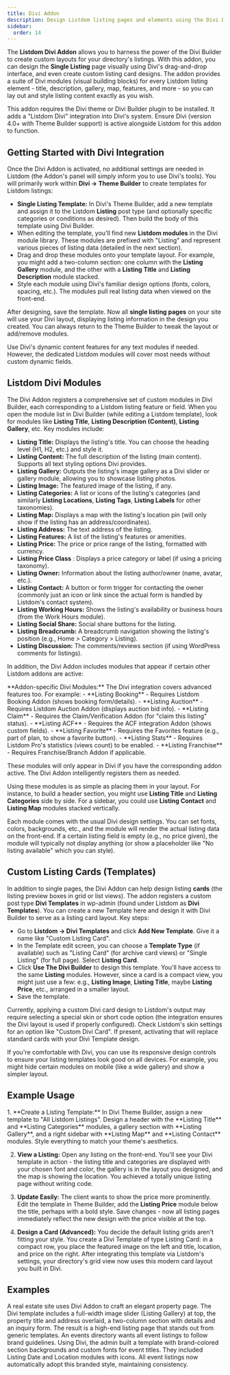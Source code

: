 ```yaml
---
title: Divi Addon
description: Design Listdom listing pages and elements using the Divi Builder - create custom templates for single listings and more.
sidebar:
  order: 14
---
```



The **Listdom Divi Addon** allows you to harness the power of the Divi Builder to create custom layouts for your directory's listings. With this addon, you can design the **Single Listing** page visually using Divi's drag-and-drop interface, and even create custom listing card designs. The addon provides a suite of Divi modules (visual building blocks) for every Listdom listing element - title, description, gallery, map, features, and more - so you can lay out and style listing content exactly as you wish.

<Aside type="note">
This addon requires the Divi theme or Divi Builder plugin to be installed. It adds a "Listdom Divi" integration into Divi's system. Ensure Divi (version 4.0+ with Theme Builder support) is active alongside Listdom for this addon to function.
</Aside>

## Getting Started with Divi Integration

Once the Divi Addon is activated, no additional settings are needed in Listdom (the Addon's panel will simply inform you to use Divi's tools). You will primarily work within **Divi → Theme Builder** to create templates for Listdom listings:

- **Single Listing Template:** In Divi's Theme Builder, add a new template and assign it to the Listdom **Listing** post type (and optionally specific categories or conditions as desired). Then build the body of this template using Divi Builder.
- When editing the template, you'll find new **Listdom modules** in the Divi module library. These modules are prefixed with "Listing" and represent various pieces of listing data (detailed in the next section).
- Drag and drop these modules onto your template layout. For example, you might add a two-column section: one column with the **Listing Gallery** module, and the other with a **Listing Title** and **Listing Description** module stacked.
- Style each module using Divi's familiar design options (fonts, colors, spacing, etc.). The modules pull real listing data when viewed on the front-end.

After designing, save the template. Now all **single listing pages** on your site will use your Divi layout, displaying listing information in the design you created. You can always return to the Theme Builder to tweak the layout or add/remove modules.

<Aside type="tip">
Use Divi's dynamic content features for any text modules if needed. However, the dedicated Listdom modules will cover most needs without custom dynamic fields.
</Aside>

## Listdom Divi Modules

The Divi Addon registers a comprehensive set of custom modules in Divi Builder, each corresponding to a Listdom listing feature or field. When you open the module list in Divi Builder (while editing a Listdom template), look for modules like **Listing Title**, **Listing Description (Content)**, **Listing Gallery**, etc. Key modules include:

- **Listing Title:** Displays the listing's title. You can choose the heading level (H1, H2, etc.) and style it.
- **Listing Content:** The full description of the listing (main content). Supports all text styling options Divi provides.
- **Listing Gallery:** Outputs the listing's image gallery as a Divi slider or gallery module, allowing you to showcase listing photos.
- **Listing Image:** The featured image of the listing, if any.
- **Listing Categories:** A list or icons of the listing's categories (and similarly **Listing Locations**, **Listing Tags**, **Listing Labels** for other taxonomies).
- **Listing Map:** Displays a map with the listing's location pin (will only show if the listing has an address/coordinates).
- **Listing Address:** The text address of the listing.
- **Listing Features:** A list of the listing's features or amenities.
- **Listing Price:** The price or price range of the listing, formatted with currency.
- **Listing Price Class** <Badge text="Pro" />: Displays a price category or label (if using a pricing taxonomy).
- **Listing Owner:** Information about the listing author/owner (name, avatar, etc.).
- **Listing Contact:** A button or form trigger for contacting the owner (commonly just an icon or link since the actual form is handled by Listdom's contact system).
- **Listing Working Hours:** Shows the listing's availability or business hours (from the Work Hours module).
- **Listing Social Share:** Social share buttons for the listing.
- **Listing Breadcrumb:** A breadcrumb navigation showing the listing's position (e.g., Home > Category > Listing).
- **Listing Discussion:** The comments/reviews section (if using WordPress comments for listings).

In addition, the Divi Addon includes modules that appear if certain other Listdom addons are active:

<Aside type="note">
**Addon-specific Divi Modules:** The Divi integration covers advanced features too. For example:
- **Listing Booking** - Requires Listdom Booking Addon (shows booking form/details).
- **Listing Auction** - Requires Listdom Auction Addon (displays auction bid info).
- **Listing Claim** - Requires the Claim/Verification Addon (for "claim this listing" status).
- **Listing ACF** - Requires the ACF integration Addon (shows custom fields).
- **Listing Favorite** - Requires the Favorites feature (e.g., part of <Badge text="Pro" /> plan, to show a favorite button).
- **Listing Stats** - Requires Listdom Pro's statistics (views count) to be enabled.
- **Listing Franchise** - Requires Franchise/Branch Addon if applicable.
  
These modules will only appear in Divi if you have the corresponding addon active. The Divi Addon intelligently registers them as needed.
</Aside>

Using these modules is as simple as placing them in your layout. For instance, to build a header section, you might use **Listing Title** and **Listing Categories** side by side. For a sidebar, you could use **Listing Contact** and **Listing Map** modules stacked vertically.

Each module comes with the usual Divi design settings. You can set fonts, colors, backgrounds, etc., and the module will render the actual listing data on the front-end. If a certain listing field is empty (e.g., no price given), the module will typically not display anything (or show a placeholder like "No listing available" which you can style).

## Custom Listing Cards (Templates)

In addition to single pages, the Divi Addon can help design listing **cards** (the listing preview boxes in grid or list views). The addon registers a custom post type **Divi Templates** in wp-admin (found under Listdom as **Divi Templates**). You can create a new Template here and design it with Divi Builder to serve as a listing card layout. Key steps:

- Go to **Listdom → Divi Templates** and click **Add New Template**. Give it a name like "Custom Listing Card".
- In the Template edit screen, you can choose a **Template Type** (if available) such as "Listing Card" (for archive card views) or "Single Listing" (for full page). Select **Listing Card**.
- Click **Use The Divi Builder** to design this template. You'll have access to the same **Listing** modules. However, since a card is a compact view, you might just use a few: e.g., **Listing Image**, **Listing Title**, maybe **Listing Price**, etc., arranged in a smaller layout.
- Save the template.

Currently, applying a custom Divi card design to Listdom's output may require selecting a special skin or short code option (the integration ensures the Divi layout is used if properly configured). Check Listdom's skin settings for an option like "Custom Divi Card". If present, activating that will replace standard cards with your Divi Template design.

<Aside type="tip">
If you're comfortable with Divi, you can use its responsive design controls to ensure your listing templates look good on all devices. For example, you might hide certain modules on mobile (like a wide gallery) and show a simpler layout.
</Aside>

## Example Usage

<Steps>
1. **Create a Listing Template:** In Divi Theme Builder, assign a new template to "All Listdom Listings". Design a header with the **Listing Title** and **Listing Categories** modules, a gallery section with **Listing Gallery**, and a right sidebar with **Listing Map** and **Listing Contact** modules. Style everything to match your theme's aesthetics.

2. **View a Listing:** Open any listing on the front-end. You'll see your Divi template in action - the listing title and categories are displayed with your chosen font and color, the gallery is in the layout you designed, and the map is showing the location. You achieved a totally unique listing page without writing code.

3. **Update Easily:** The client wants to show the price more prominently. Edit the template in Theme Builder, add the **Listing Price** module below the title, perhaps with a bold style. Save changes - now all listing pages immediately reflect the new design with the price visible at the top.

4. **Design a Card (Advanced):** You decide the default listing grids aren't fitting your style. You create a Divi Template of type Listing Card: in a compact row, you place the featured image on the left and title, location, and price on the right. After integrating this template via Listdom's settings, your directory's grid view now uses this modern card layout you built in Divi.
</Steps>

## Examples

<CardGrid>
  <Card title="Custom Real Estate Listing Page">
    A real estate site uses Divi Addon to craft an elegant property page. The Divi template includes a full-width image slider (Listing Gallery) at top, the property title and address overlaid, a two-column section with details and an inquiry form. The result is a high-end listing page that stands out from generic templates.
  </Card>
  <Card title="Branded Directory Style">
    An events directory wants all event listings to follow brand guidelines. Using Divi, the admin built a template with brand-colored section backgrounds and custom fonts for event titles. They included Listing Date and Location modules with icons. All event listings now automatically adopt this branded style, maintaining consistency.
  </Card>
</CardGrid>

